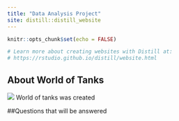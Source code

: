 ```yaml
---
title: "Data Analysis Project"
site: distill::distill_website
---
```


```r
knitr::opts_chunk$set(echo = FALSE)

# Learn more about creating websites with Distill at:
# https://rstudio.github.io/distill/website.html

```

## About World of Tanks
![](games-like-world-of-tanks.jpg)
World of tanks was created 



##Questions that will be answered




